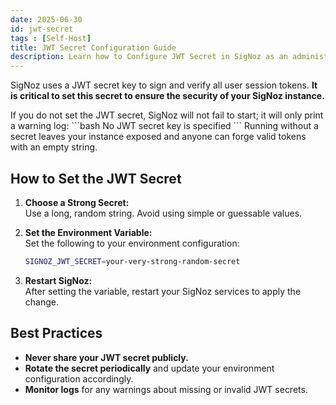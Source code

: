 ```yaml
---
date: 2025-06-30
id: jwt-secret
tags : [Self-Host]
title: JWT Secret Configuration Guide
description: Learn how to Configure JWT Secret in SigNoz as an administrator
---
```



SigNoz uses a JWT secret key to sign and verify all user session tokens. **It is critical to set this secret to ensure the security of your SigNoz instance.**

<Admonition type="warning" title="Warning: JWT Secret Not Set">
If you do not set the JWT secret, SigNoz will not fail to start; it will only print a warning log:
```bash
No JWT secret key is specified
```
Running without a secret leaves your instance exposed and anyone can forge valid tokens with an empty string.

</Admonition>

## How to Set the JWT Secret

1. **Choose a Strong Secret:**  
   Use a long, random string. Avoid using simple or guessable values.

2. **Set the Environment Variable:**  
   Set the following to your environment configuration:

   ```bash
   SIGNOZ_JWT_SECRET=your-very-strong-random-secret
   ```

3. **Restart SigNoz:**  
   After setting the variable, restart your SigNoz services to apply the change.

## Best Practices

- **Never share your JWT secret publicly.**
- **Rotate the secret periodically** and update your environment configuration accordingly.
- **Monitor logs** for any warnings about missing or invalid JWT secrets.
